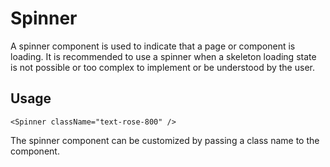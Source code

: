 


<Meta title="Components/Spinner" component={Spinner} />

<GitHubRepoPath path="packages/ui/src/spinner/spinner.tsx" />

# Spinner

A spinner component is used to indicate that a page or component is loading. It
is recommended to use a spinner when a skeleton loading state is not possible or
too complex to implement or be understood by the user.

## Usage

```tsx
<Spinner className="text-rose-800" />
```

The spinner component can be customized by passing a class name to the 
component.

<div className="flex items-center justify-center gap-3">
  <Spinner className="text-rose-800" />
</div>
